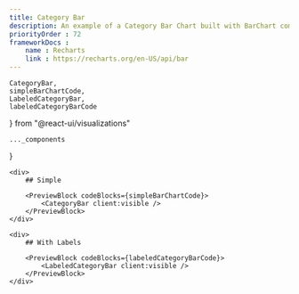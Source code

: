 ```yaml
---
title: Category Bar
description: An example of a Category Bar Chart built with BarChart component
priorityOrder : 72
frameworkDocs : 
    name : Recharts
    link : https://recharts.org/en-US/api/bar
---
```


    CategoryBar,
    simpleBarChartCode,
    LabeledCategoryBar,
    labeledCategoryBarCode
} from "@react-ui/visualizations"

    ..._components
}

<div className="space-y-20">

    <div>
        ## Simple

        <PreviewBlock codeBlocks={simpleBarChartCode}>
            <CategoryBar client:visible />
        </PreviewBlock>
    </div>

    <div>
        ## With Labels

        <PreviewBlock codeBlocks={labeledCategoryBarCode}>
            <LabeledCategoryBar client:visible />
        </PreviewBlock>
    </div>
</div>
